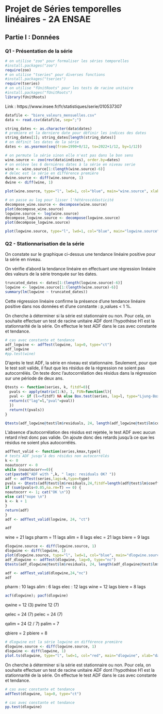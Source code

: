 # Projet de Séries temporelles linéaires - 2A ENSAE

## Partie I : Données

### Q1 - Présentation de la série

``` r
# on utilise "zoo" pour formaliser les séries temporelles
#install.packages("zoo")
require(zoo)
# on utilise "tseries" pour diverses fonctions
#install.packages("tseries")
require(tseries)
# on utilise "fUnitRoots" pour les tests de racine unitaire
#install.packages("fUnitRoots")
library(fUnitRoots)
```

Link : https://www.insee.fr/fr/statistiques/serie/010537307

``` r
datafile <- "biere_valeurs_mensuelles.csv"
data <- read.csv(datafile, sep=";")
```

``` r
string_dates <- as.character(data$dates)
# premiere et la derniere date pour définir les indices des dates
string_dates[1]; string_dates[length(string_dates)]
# on définit les dates de la série
dates <- as.yearmon(seq(from=1990+0/12, to=2022+1/12, by=1/12))
```

``` r
# on permute la série sinon elle n'est pas dans le bon sens
wine.source <- zoo(rev(data$indices), order.by=dates)
# on enlève les 6 dernières dates à la série en niveau serie
wine <- wine.source[1:(length(wine.source)-6)]
# delec est la série en différence première
dwine.source <- diff(wine.source, 1)
dwine <- diff(wine, 1)
```

```r
plot(wine.source, type="l", lwd=1, col="blue", main="wine.source", xlab="dates", ylab="values" )
```

``` r
# on passe au log pour lisser l'hétéroscédasticité
decompose_wine.source <- decompose(wine.source)
plot(decompose_wine.source)
logwine.source <- log(wine.source)
decompose_logwine.source <- decompose(logwine.source)
plot(decompose_logwine.source)
```

```r
plot(logwine.source, type="l", lwd=1, col="blue", main="logwine.source", xlab="dates", ylab="values")
```

### Q2 - Stationnarisation de la série

On constate sur le graphique ci-dessus une tendance linéaire positive pour la série en niveau.

On vérifie d'abord la tendance linéaire en effectuant une régression linéaire des valeurs de la série tronquée sur les dates.

```r
truncated_dates <- dates[1:(length(logwine.source)-6)]
logwine <- logwine.source[1:(length(wine.source)-6)]
summary(lm(logwine ~ truncated_dates))
```

Cette régression linéaire confirme la présence d'une tendance linéaire positive dans nos données et d'une constante : p_values < 1 %.

On cherche à déterminer si la série est stationnaire ou non. Pour cela, on souhaite effectuer un test de racine unitaire ADF dont l'hypothèse H1 est la stationnarité de la série. On effectue le test ADF dans le cas avec constante et tendance.

```r
# cas avec constante et tendance
adf_logwine <- adfTest(logwine, lag=0, type="ct")
adf_logwine
#pp.test(wine)
```

D'après le test ADF, la série en niveau est stationnaire. Seulement, pour que le test soit valide, il faut que les résidus de la régression ne soient pas autocorrélés.
On teste donc l’autocorrélation des résidus dans la régression sur une période de deux ans.

``` r

Qtests <- function(series, k, fitdf=0){
  pvals <- apply(matrix(1:k), 1, FUN=function(l){
  pval <- if (l<=fitdf) NA else Box.test(series, lag=l, type="Ljung-Box", fitdf=fitdf)$p.value
  return(c("lag"=l,"pval"=pval))
  })
  return(t(pvals))
}

Qtests(adf_logwine@test$lm$residuals, 24, length(adf_logwine@test$lm$coefficients))
```
L’absence d’autocorrélation des résidus est rejetée, le test ADF avec aucun
retard n’est donc pas valide. On ajoute donc des retards jusqu’à ce que les résidus ne soient plus autocorrélés.

```r
adfTest_valid <- function(series,kmax,type){ 
# tests ADF jusqu’à des résidus non autocorrélés
k <- 0
noautocorr <- 0
while (noautocorr==0){
cat(paste0("ADF with ",k, " lags: residuals OK? "))
adf <- adfTest(series,lags=k,type=type)
pvals <- Qtests(adf@test$lm$residuals,24,fitdf=length(adf@test$lm$coefficients))[,2]
if (sum(pvals<0.05,na.rm=T) == 0) {
noautocorr <- 1; cat("OK \n")}
else cat("nope \n")
k <- k + 1
}
return(adf)
}
adf <- adfTest_valid(logwine, 24, "ct")
```

```r
adf
```
wine = 21 lags
pharm = 11 lags
alim = 8 lags
elec = 21 lags
biere = 9 lags

```r
dlogwine.source <- diff(logwine.source, 1)
dlogwine <- diff(logwine, 1)
plot(dlogwine.source, type="l", lwd=1, col="blue", main="dlogwine.source", xlab="dates", ylab="values")
adf_dlogwine <- adfTest(dlogwine, lag=0, type="nc")
Qtests(adf_dlogwine@test$lm$residuals, 24, length(adf_dlogwine@test$lm$coefficients))
```

```r
adf <- adfTest_valid(dlogwine,24,"nc")
adf
```
pharm : 10 lags
alim : 6 lags
elec : 12 lags
wine = 12 lags
biere = 8 lags


``` r
acf(dlogwine); pacf(dlogwine)
```



qwine = 12 (3)
pwine 12 (7)

qelec = 24 (7)
pelec = 24 (7)

qalim = 24 (2 / 7)
palim = 7

qbiere = 2
pbiere = 8







``` r
# dlogwine est la série logwine en différence première
dlogwine.source <- diff(logwine.source, 1)
dlogwine <- diff(logwine, 1)
plot.ts(dlogwine, type="l", lwd=1, col="red", main="dlogwine", xlab="dates", ylab="values")
```

On cherche à déterminer si la série est stationnaire ou non. Pour cela, on souhaite effectuer un test de racine unitaire ADF dont l'hypothèse H1 est la stationnarité de la série. On effectue le test ADF dans le cas avec constante et tendance.

```r
# cas avec constante et tendance
adfTest(dlogwine, lag=0, type="ct")
```

```r
# cas avec constante et tendance
pp.test(dlogwine)
```